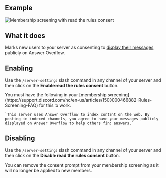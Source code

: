 ## Example

![Membership screening with read the rules consent](/images/membership-screening.png)

## What it does

Marks new users to your server as consenting to [display their messages](/user-settings/displaying-messages) publicly on Answer Overflow.

## Enabling


Use the `/server-settings` slash command in any channel of your server and then click on the **Enable read the rules consent** button.

<Warning>
	You must have the following in your [membership
	screening](https://support.discord.com/hc/en-us/articles/1500000466882-Rules-Screening-FAQ)
	for this to work.

	`This server uses Answer Overflow to index content on the web. By posting in indexed channels, you agree to have your messages publicly displayed on Answer Overflow to help others find answers.`
</Warning>

## Disabling

Use the `/server-settings` slash command in any channel of your server and then click on the **Disable read the rules consent** button.

You can remove the consent prompt from your membership screening as it will no longer be applied to new members.

